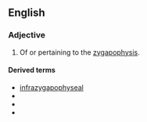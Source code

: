 ==English==

===Adjective===
{{en-adj|-}}

# {{lb|en|anatomy}} Of or pertaining to the [[zygapophysis]].

====Derived terms====
* [[infrazygapophyseal]]
* {{l|en|interzygapophyseal}}
* {{l|en|postzygapophyseal}}
* {{l|en|prezygapophyseal}}